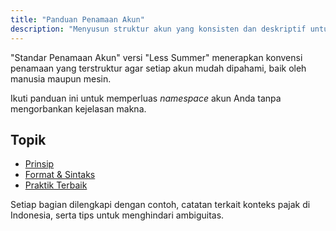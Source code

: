 ```yaml
---
title: "Panduan Penamaan Akun"
description: "Menyusun struktur akun yang konsisten dan deskriptif untuk berbagai skenario keuangan."
---
```


"Standar Penamaan Akun" versi "Less Summer" menerapkan konvensi penamaan yang terstruktur agar setiap akun mudah dipahami, baik oleh manusia maupun mesin.

Ikuti panduan ini untuk memperluas *namespace* akun Anda tanpa mengorbankan kejelasan makna.

## Topik

- [Prinsip](./principles/)
- [Format & Sintaks](./format-syntax/)
- [Praktik Terbaik](./best-practices/)

Setiap bagian dilengkapi dengan contoh, catatan terkait konteks pajak di Indonesia, serta tips untuk menghindari ambiguitas.